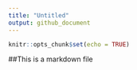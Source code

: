 ---
title: "Untitled"
output: github_document
---

```{r setup, include=FALSE}
knitr::opts_chunk$set(echo = TRUE)
```


##This is a markdown file
